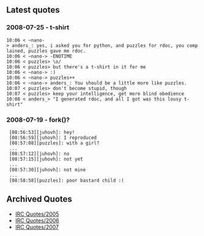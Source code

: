 == Latest quotes ==
=== 2008-07-25 - t-shirt ===
 10:06 < ~nano-> anders_: yes, i asked you for python, and puzzles for rdoc, you complained, puzzles gave me rdoc.
 10:06 < ~nano-> -ENOTIME
 10:06 < puzzles> \o/
 10:06 < puzzles> but there's a t-shirt in it for me
 10:06 < ~nano-> :)
 10:06 < ~nano-> puzzles++
 10:06 < ~nano-> anders_: You should be a little more like puzzles.
 10:07 < puzzles> don't become stupid, though
 10:07 < puzzles> keep your intelligence, get more blind obedience
 10:08 < anders_> "I generated rdoc, and all I got was this lousy t-shirt"

=== 2008-07-19 - fork()? ===
  [08:56:53][juhovh]: hey!
  [08:56:59][juhovh]: I reproduced
  [08:57:08][puzzles]: with a girl?
  ...
  [08:57:12][juhovh]: no
  [08:57:15][juhovh]: not yet
  ...
  [08:57:30][juhovh]: not mine
  ...
  [08:58:58][puzzles]: poor bastard child :(

== Archived Quotes ==
* [[IRC Quotes/2005]]
* [[IRC Quotes/2006]]
* [[IRC Quotes/2007]]